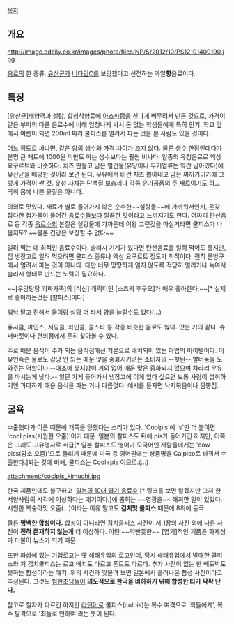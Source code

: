 [[목차]]
== 개요 ==

http://image.edaily.co.kr/images/photo/files/NP/S/2012/10/PS12101400190.jpg

[[음료]]의 한 종류. [[유산균]]과 [[비타민C]]를 보강했다고 선전하는 과일'''향'''음료이다.

== 특징 ==

[유산균]배양액과 [[설탕]], 합성착향료에 [[아스파탐]]을 신나게 버무려서 만든 것으로, 가격이 같은 부피의 다른 음료수에 비해 엄청나게 싸서 돈 없는 학생들에게 특히 인기. 학교 앞에서 여름이 되면 200ml 짜리 쿨피스를 얼려서 파는 것을 본 사람도 있을 것이다.

어느 정도로 싸냐면, 같은 양의 [[생수]]와 가격 차이가 크지 않다. 물론 생수 한정인데다가 분명 큰 패트에 1000원 미만도 하는 생수보다는 훨씬 비싸다. 일종의 유청음료로 액상 요구르트와 비슷하다. 치즈 만들고 남은 멀건물(유당이나 무기염류는 약간 남아있다)에 유산균을 배양한 것이라 보면 된다. 우유에서 비싼 치즈 뽑아내고 남은 찌꺼기이기에 그렇게 가격이 싼 것. 유청 자체는 단백질 보충제나 각종 유가공품의 주 재료이기도 하고 딱히 몸에 나쁜 물질은 아니다. 

의외로 맛있다. 재료가 별로 들어가지 않은 순수한~~설탕물~~에 가까워서인지, 온갖 잡다한 첨가물이 들어간 [[음료수]]들보다 깔끔한 맛이라고 느껴지기도 한다. 어짜피 탄산음료 등 각종 [[음료수]]의 본질은 설탕물에 가까운데 이왕 그런것을 마실거라면 쿨피스가 나을지도? ~~물론 건강은 보장할 수 없다~~ 

얼려 먹는 데 최적인 음료수이다. 슬러시 기계가 있다면 탄산음료를 얼려 먹어도 좋지만, 집 냉장고로 얼려 먹으려면 쿨피스 종류나 액상 요구르트 정도가 최적이다. 괜히 문방구에서 얼려서 파는 것이 아니다. 다만 너무 땅땅하게 얼지 않도록 적당히 얼리거나 녹여서 슬러시 형태로 만드는 노력이 필요하다. 

~~[우당탕탕 괴짜가족]의 [식신] 캐릭터인 [스즈키 후구오]가 매우 좋아한다.~~[* 실제로 좋아하는것은 [칼피스]이다]

워낙 달고 진해서 [[물]]이랑 [[설탕]] 더 타서 양을 늘릴수도 있다(...)

쥬시쿨, 파인스, 서핑쿨, 화인쿨, 쿨스타 등 각종 비슷한 음료도 많다. 맛은 거의 같다. 슈퍼마켓이나 편의점에서 흔히 찾아볼 수 있다.

주로 매운 음식이 주가 되는 음식점에선 기본으로 배치되어 있는 마법의 아이템이다. 이유인즉슨 물로도 감당 안 되는 매운 맛을 중화시키려는 소비자의 --헛된-- 발버둥을 도와주는 역할이다.--애초에 유지방이 거의 없어 매운 맛은 중화되지 않으며 차라리 우유를 마시는게 낫다.-- 일단 가게 들어가서 냉장고에 이게 있다 싶으면 보통 사람이 섭취하기엔 과다하게 매운 음식을 파는 거나 다름없다. 예시를 들자면 낙지볶음이나 짬뽕집.

== 굴욕 ==
수출했다가 이름 때문에 개쪽을 당했다는 소리가 있다. 'Coolpis'에 's'만 더 붙이면 'cool piss(시원한 오줌)'이기 때문. 일본의 칼피스도 뒤에 pis가 들어가긴 하지만, 이쪽은 그래도 고유명사로 취급[* 일본 칼피스도 영어가 모국어인 사람들에게는 'cow piss(암소 오줌)'으로 들리기 때문에 미국 등 영어권에는 상품명을 Calpico로 바꿔서 수출한다.]되는 것에 비해, 쿨피스는 Cool+pis 이므로.(…)

attachment:/coolpis_kimuchi.jpg

한국 제품인데도 불구하고 '[http://inventorspot.com/articles/ten_bizarre_japanese_soft_drinks_5225 일본의 10대 엽기 음료수]'[* 링크를 보면 알겠지만 그저 한 서양사람의 시각에 이상하다는 얘기이다.]에 뽑히는 ~~영광을~~ 해괴한 일이 있었다. 시원한 복숭아맛 오줌(…)이라는 이유 말고도 '''김치맛 쿨피스''' 때문에 8위에 등극.

물론 '''명백한 합성이다.''' 합성이 아니라면 김치쿨피스 사진이 저 1장의 사진 외에 다른 사진이 '''전혀 존재하지 않는게''' 더 이상하다. 이런 ~~약빤듯한~~ [엽기]적인 제품은 화제성과 더불어 뉴스가 되기 때문. 

또한 좌상에 있는 기업로고는 옛 해태유업의 로고인데, 당시 해태유업에서 발매한 쿨피스와 저 김치쿨피스는 로고 배치도 다르고 폰트도 다르다. 추가 사진이 없는 한 빼도박도 못하는 합성이라는 얘기. 위의 사건과 맞물려 보면 일본에서 흘러나온 합성 사진이라고 추정된다. 그것도 [[혐한초딩]]들이 '''의도적으로 한국을 비하하기 위해 합성한 티가 팍팍 난다.'''

참고로 철자가 다르긴 하지만 [[라틴어]]로 쿨피스(culpis)는 복수 여격으로 '죄들에게', 복수 탈격으로 '죄들로 인하여'라는 뜻이 된다.
